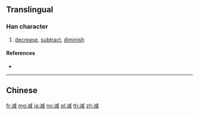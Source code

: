 {{also|減}}
==Translingual==

===Han character===
{{Han char|rn=15|rad=冫|as=09|sn=11|four=|canj=IMIHR|ids=⿰冫咸}}

# [[decrease]], [[subtract]], [[diminish]]

====References====
* {{Han ref|kx=0133.020|dkj=01675|dj=0297.070|hdz=10299.180|uh=51CF|ud=20943}}

----

==Chinese==
{{zh-see|減}}

[[fr:减]]
[[mg:减]]
[[ja:减]]
[[no:减]]
[[pl:减]]
[[th:减]]
[[zh:减]]